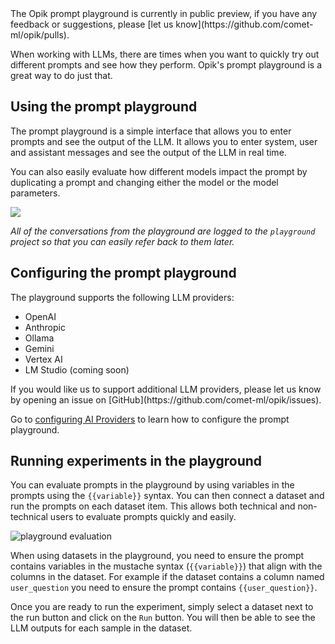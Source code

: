 <Tip>
  The Opik prompt playground is currently in public preview, if you have any feedback or suggestions, please [let us
  know](https://github.com/comet-ml/opik/pulls).
</Tip>

When working with LLMs, there are times when you want to quickly try out different prompts and see how they perform. Opik's
prompt playground is a great way to do just that.

## Using the prompt playground

The prompt playground is a simple interface that allows you to enter prompts and see the output of the LLM. It allows you
to enter system, user and assistant messages and see the output of the LLM in real time.

You can also easily evaluate how different models impact the prompt by duplicating a prompt and changing either the
model or the model parameters.

<Frame>
  <img src="/img/prompt_engineering/playground.png" />
</Frame>

_All of the conversations from the playground are logged to the `playground` project so that you can easily refer back to them later._

## Configuring the prompt playground

The playground supports the following LLM providers:

- OpenAI
- Anthropic
- Ollama
- Gemini
- Vertex AI
- LM Studio (coming soon)

<Tip>
  If you would like us to support additional LLM providers, please let us know by opening an issue on
  [GitHub](https://github.com/comet-ml/opik/issues).
</Tip>

Go to [configuring AI Providers](/configuration/ai_providers) to learn how to configure the prompt playground.

## Running experiments in the playground

You can evaluate prompts in the playground by using variables in the prompts using the `{{variable}}` syntax. You can then connect a dataset and run the prompts on each dataset item. This allows both technical and non-technical users to evaluate prompts quickly and easily.

![playground evaluation](/img/evaluation/playground_evaluation.gif)

When using datasets in the playground, you need to ensure the prompt contains variables in the mustache syntax (`{{variable}}`) that align with the columns in the dataset. For example if the dataset contains a column named `user_question` you need to ensure the prompt contains `{{user_question}}`.

Once you are ready to run the experiment, simply select a dataset next to the run button and click on the `Run` button. You will then be able to see the LLM outputs for each sample in the dataset.
